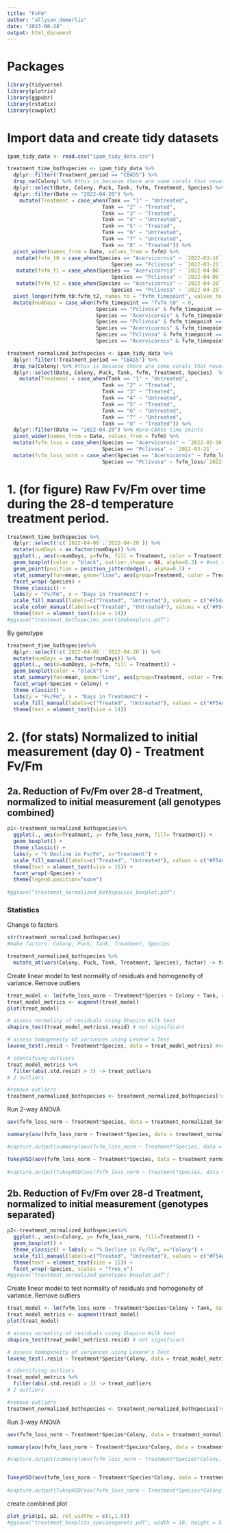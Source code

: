 ```yaml
---
title: "FvFm"
author: "allyson_demerlis"
date: "2023-08-28"
output: html_document
---
```

# Packages

```r
library(tidyverse)
library(plotrix)
library(ggpubr)
library(rstatix)
library(cowplot)
```


# Import data and create tidy datasets
```r
ipam_tidy_data <- read.csv("ipam_tidy_data.csv")

treatment_time_bothspecies <- ipam_tidy_data %>% 
  dplyr::filter(!Treatment_period == "CBASS") %>%
  drop_na(Colony) %>% #this is because there are some corals that never matched up to IPAM values so they're just NA
  dplyr::select(Date, Colony, Puck, Tank, fvfm, Treatment, Species) %>% 
  dplyr::filter(Date <= "2022-04-20") %>% 
    mutate(Treatment = case_when(Tank == "1" ~ "Untreated",
                               Tank == "2" ~ "Treated",
                               Tank == "3" ~ "Treated",
                               Tank == "4" ~ "Untreated",
                               Tank == "5" ~ "Treated", 
                               Tank == "6" ~ "Untreated",
                               Tank == "7" ~ "Untreated",
                               Tank == "8" ~ "Treated")) %>% 
  pivot_wider(names_from = Date, values_from = fvfm) %>% 
   mutate(fvfm_t0 = case_when(Species == "Acervicornis" ~ `2022-03-16`,
                                  Species == "Pclivosa" ~ `2022-03-21`)) %>% 
   mutate(fvfm_t1 = case_when(Species == "Acervicornis" ~ `2022-04-06`,
                                  Species == "Pclivosa" ~ `2022-04-06`)) %>% 
   mutate(fvfm_t2 = case_when(Species == "Acervicornis" ~ `2022-04-20`,
                                  Species == "Pclivosa" ~ `2022-04-20`)) %>% 
  pivot_longer(fvfm_t0:fvfm_t2, names_to = "fvfm_timepoint", values_to = "fvfm") %>% 
  mutate(numDays = case_when(fvfm_timepoint == "fvfm_t0" ~ 0,
                             Species == "Pclivosa" & fvfm_timepoint == "fvfm_t1" ~ 16,
                             Species == "Acervicornis" & fvfm_timepoint == "fvfm_t1" ~ 21,
                             Species == "Pclivosa" & fvfm_timepoint == "fvfm_t2" ~ 30,
                             Species == "Acervicornis" & fvfm_timepoint == "fvfm_t2" ~ 35,
                             Species == "Pclivosa" & fvfm_timepoint == "fvfm_t3" ~ 65,
                             Species == "Acervicornis" & fvfm_timepoint == "fvfm_t3" ~ 70))

treatment_normalized_bothspecies <- ipam_tidy_data %>% 
  dplyr::filter(!Treatment_period == "CBASS") %>%
  drop_na(Colony) %>% #this is because there are some corals that never matched up to IPAM values so they're just NA
  dplyr::select(Date, Colony, Puck, Tank, fvfm, Treatment, Species)  %>% 
    mutate(Treatment = case_when(Tank == "1" ~ "Untreated",
                               Tank == "2" ~ "Treated",
                               Tank == "3" ~ "Treated",
                               Tank == "4" ~ "Untreated",
                               Tank == "5" ~ "Treated", 
                               Tank == "6" ~ "Untreated",
                               Tank == "7" ~ "Untreated",
                               Tank == "8" ~ "Treated")) %>% 
  dplyr::filter(Date <= "2022-04-20") %>% #pre-CBASS time points
  pivot_wider(names_from = Date, values_from = fvfm) %>% 
  mutate(fvfm_loss = case_when(Species == "Acervicornis" ~ `2022-03-16` - `2022-04-20`,
                               Species == "Pclivosa" ~ `2022-03-21` - `2022-04-20`)) %>% 
  mutate(fvfm_loss_norm = case_when(Species == "Acervicornis" ~ fvfm_loss/`2022-03-16`,
                               Species == "Pclivosa" ~ fvfm_loss/`2022-03-21`))
```



# 1. (for figure) Raw Fv/Fm over time during the 28-d temperature treatment period.
```r
treatment_time_bothspecies %>% 
  dplyr::select(!c(`2022-04-06`:`2022-04-20`)) %>% 
  mutate(numDays = as.factor(numDays)) %>% 
  ggplot(., aes(x=numDays, y=fvfm, fill = Treatment, color = Treatment)) + 
  geom_boxplot(color = "black", outlier.shape = NA, alpha=0.3) + #not removing outliers, just removing the black dots because they are already represented in the geom_point() line
  geom_point(position = position_jitterdodge(), alpha=0.3) +
  stat_summary(fun=mean, geom="line", aes(group=Treatment, color = Treatment), position = position_dodge(width = 0.5)) +
  facet_wrap(~Species) + 
  theme_classic() + 
  labs(y = "Fv/Fm", x = "Days in Treatment") +
  scale_fill_manual(labels=c("Treated", "Untreated"), values = c("#F54A34", "#60DBDB"))  +
  scale_color_manual(labels=c("Treated", "Untreated"), values = c("#F54A34", "#60DBDB")) +
  theme(text = element_text(size = 14)) 
#ggsave("treatment_bothspecies_overtimeboxplots.pdf")
```

By genotype 
```r
treatment_time_bothspecies%>% 
  dplyr::select(!c(`2022-04-06`:`2022-04-20`)) %>% 
  mutate(numDays = as.factor(numDays)) %>% 
  ggplot(., aes(x=numDays, y=fvfm, fill = Treatment)) + 
  geom_boxplot(color = "black") +
  stat_summary(fun=mean, geom="line", aes(group=Treatment, color = Treatment), position = position_dodge(width = 0.5)) +
  facet_wrap(~Species + Colony) + 
  theme_classic() + 
  labs(y = "Fv/Fm", x = "Days in Treatment") +
  scale_fill_manual(labels=c("Treated", "Untreated"), values = c("#F54A34", "#60DBDB"))  +
  theme(text = element_text(size = 14))
```

# 2. (for stats) Normalized to initial measurement (day 0) - Treatment Fv/Fm

## 2a. Reduction of Fv/Fm over 28-d Treatment, normalized to initial measurement (all genotypes combined)
```r
p1<-treatment_normalized_bothspecies%>% 
  ggplot(., aes(x=Treatment, y= fvfm_loss_norm, fill= Treatment)) +
  geom_boxplot() + 
  theme_classic() + 
  labs(y = "% Decline in Fv/Fm", x="Treatment") +
  scale_fill_manual(labels=c("Treated", "Untreated"), values = c("#F54A34", "#60DBDB")) +
  theme(text = element_text(size = 15)) + 
  facet_wrap(~Species) +
  theme(legend.position="none")
  
#ggsave("treatment_normalized_bothspecies_boxplot.pdf")
```

### Statistics

Change to factors
```r
str(treatment_normalized_bothspecies)
#make factors: Colony, Puck, Tank, Treatment, Species

treatment_normalized_bothspecies %>% 
  mutate_at(vars(Colony, Puck, Tank, Treatment, Species), factor) -> treatment_normalized_bothspecies
```

Create linear model to test normality of residuals and homogeneity of variance. Remove outliers
```r
treat_model <- lm(fvfm_loss_norm ~ Treatment*Species + Colony + Tank, data = treatment_normalized_bothspecies)
treat_model_metrics <- augment(treat_model)
plot(treat_model)

# assess normality of residuals using Shapiro-Wilk test
shapiro_test(treat_model_metrics$.resid) # not significant

# assess homogeneity of variances using Levene's Test
levene_test(.resid ~ Treatment*Species, data = treat_model_metrics) #not significant

# identifying outliers
treat_model_metrics %>% 
  filter(abs(.std.resid) > 3) -> treat_outliers
# 2 outliers

#remove outliers
treatment_normalized_bothspecies <- treatment_normalized_bothspecies[!rownames(treatment_normalized_bothspecies) %in% treat_outliers$.rownames,]
```

Run 2-way ANOVA
```r
aov(fvfm_loss_norm ~ Treatment*Species, data = treatment_normalized_bothspecies)

summary(aov(fvfm_loss_norm ~ Treatment*Species, data = treatment_normalized_bothspecies))

#capture.output(summary(aov(fvfm_loss_norm ~ Treatment*Species, data = treatment_normalized_bothspecies)), file = "fvfm_loss_norm_bothspecies_anova_table.csv")

TukeyHSD(aov(fvfm_loss_norm ~ Treatment*Species, data = treatment_normalized_bothspecies))
         
#capture.output(TukeyHSD(aov(fvfm_loss_norm ~ Treatment*Species, data = treatment_normalized_bothspecies)), file = "fvfm_loss_norm_bothspecies_anova_tukey.csv")
```


## 2b. Reduction of Fv/Fm over 28-d Treatment, normalized to initial measurement (genotypes separated)
```r
p2<-treatment_normalized_bothspecies%>% 
  ggplot(., aes(x=Colony, y= fvfm_loss_norm, fill=Treatment)) +
  geom_boxplot() + 
  theme_classic() + labs(y = "% Decline in Fv/Fm", x="Colony") +
  scale_fill_manual(labels=c("Treated", "Untreated"), values = c("#F54A34", "#60DBDB"))  +
  theme(text = element_text(size = 15)) + 
  facet_wrap(~Species, scales = "free_x")
#ggsave("treatment_normalized_genotypes_boxplot.pdf")
```

Create linear model to test normality of residuals and homogeneity of variance. Remove outliers
```r
treat_model <- lm(fvfm_loss_norm ~ Treatment*Species*Colony + Tank, data = treatment_normalized_bothspecies)
treat_model_metrics <- augment(treat_model)
plot(treat_model)

# assess normality of residuals using Shapiro-Wilk test
shapiro_test(treat_model_metrics$.resid) # not significant

# assess homogeneity of variances using Levene's Test
levene_test(.resid ~ Treatment*Species*Colony, data = treat_model_metrics) #not significant

# identifying outliers
treat_model_metrics %>% 
  filter(abs(.std.resid) > 3) -> treat_outliers
# 2 outliers

#remove outliers
treatment_normalized_bothspecies <- treatment_normalized_bothspecies[!rownames(treatment_normalized_bothspecies) %in% treat_outliers$.rownames,]
```


Run 3-way ANOVA
```r
aov(fvfm_loss_norm ~ Treatment*Species*Colony, data = treatment_normalized_bothspecies)

summary(aov(fvfm_loss_norm ~ Treatment*Species*Colony, data = treatment_normalized_bothspecies))

#capture.output(summary(aov(fvfm_loss_norm ~ Treatment*Species*Colony, data = treatment_normalized_bothspecies)), file = "fvfm_loss_norm_bothspeciesgenet_anova_table.csv")


TukeyHSD(aov(fvfm_loss_norm ~ Treatment*Species*Colony, data = treatment_normalized_bothspecies))
         
#capture.output(TukeyHSD(aov(fvfm_loss_norm ~ Treatment*Species*Colony, data = treatment_normalized_bothspecies)), file = "fvfm_loss_norm_bothspeciesgenet_anova_tukey.csv")
```



create combined plot
```r
plot_grid(p1, p2, rel_widths = c(1,1.5))
#ggsave("treatment_boxplots_speciesgenets.pdf", width = 10, height = 5)
```

